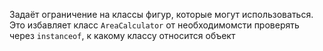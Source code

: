 Задаёт ограничение на классы фигур, которые могут использоваться. Это избавляет класс `AreaCalculator` от необходимомсти проверять через `instanceof`, к какому классу относится объект
